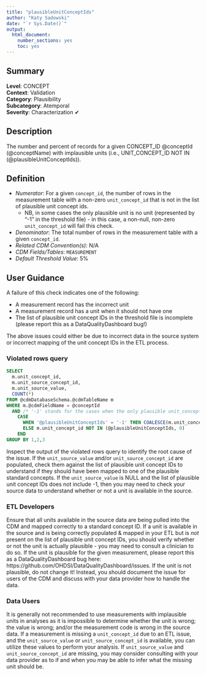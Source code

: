 ```yaml
---
title: "plausibleUnitConceptIds"
author: "Katy Sadowski"
date: "`r Sys.Date()`"
output:
  html_document:
    number_sections: yes
    toc: yes
---
```


## Summary

**Level**: CONCEPT\
**Context**: Validation\
**Category**: Plausibility\
**Subcategory**: Atemporal\
**Severity**: Characterization &#10004;


## Description
The number and percent of records for a given CONCEPT_ID @conceptId (@conceptName) with implausible units (i.e., UNIT_CONCEPT_ID NOT IN (@plausibleUnitConceptIds)).


## Definition

- *Numerator*: For a given `concept_id`, the number of rows in the measurement table with a non-zero `unit_concept_id` that is not in the list of plausible unit concept ids.
  - NB, in some cases the only plausible unit is no unit (represented by "-1" in the threshold file) - in this case, a non-null, non-zero `unit_concept_id` will fail this check.
- *Denominator*: The total number of rows in the measurement table with a given `concept_id`.
- *Related CDM Convention(s)*: N/A
- *CDM Fields/Tables*: `MEASUREMENT`
- *Default Threshold Value*: 5%


## User Guidance
A failure of this check indicates one of the following:

- A measurement record has the incorrect unit
- A measurement record has a unit when it should not have one
- The list of plausible unit concept IDs in the threshold file is incomplete (please report this as a DataQualityDashboard bug!)

The above issues could either be due to incorrect data in the source system or incorrect mapping of the unit concept IDs in the ETL process.

### Violated rows query
```sql
SELECT 
  m.unit_concept_id,
  m.unit_source_concept_id,
  m.unit_source_value,
  COUNT(*)
FROM @cdmDatabaseSchema.@cdmTableName m
WHERE m.@cdmFieldName = @conceptId
  AND /* '-1' stands for the cases when the only plausible unit_concept_id is null; 0 prevents flagging rows with a unit_concept_id of 0, which are checked in standardConceptRecordCompleteness */
    CASE 
      WHEN '@plausibleUnitConceptIds' = '-1' THEN COALESCE(m.unit_concept_id, -1) NOT IN (@plausibleUnitConceptIds) 
      ELSE m.unit_concept_id NOT IN (@plausibleUnitConceptIds, 0) 
    END
GROUP BY 1,2,3
```

Inspect the output of the violated rows query to identify the root cause of the issue.  If the `unit_source_value` and/or `unit_source_concept_id` are populated, check them against the list of plausible unit concept IDs to understand if they should have been mapped to one of the plausible standard concepts.  If the `unit_source_value` is NULL and the list of plausible unit concept IDs does not include -1, then you may need to check your source data to understand whether or not a unit is available in the source. 

### ETL Developers

Ensure that all units available in the source data are being pulled into the CDM and mapped correctly to a standard concept ID.  If a unit is available in the source and is being correctly populated & mapped in your ETL but is *not* present on the list of plausible unit concept IDs, you should verify whether or not the unit is actually plausible - you may need to consult a clinician to do so.  If the unit is plausible for the given measurement, please report this as a DataQualityDashboard bug here: https://github.com/OHDSI/DataQualityDashboard/issues.  If the unit is not plausible, do not change it!  Instead, you should document the issue for users of the CDM and discuss with your data provider how to handle the data.

### Data Users

It is generally not recommended to use measurements with implausible units in analyses as it is impossible to determine whether the unit is wrong; the value is wrong; and/or the measurement code is wrong in the source data.  If a measurement is missing a `unit_concept_id` due to an ETL issue, and the `unit_source_value` or `unit_source_concept_id` is available, you can utilize these values to perform your analysis.  If `unit_source_value` and `unit_source_concept_id` are missing, you may consider consulting with your data provider as to if and when you may be able to infer what the missing unit should be. 
